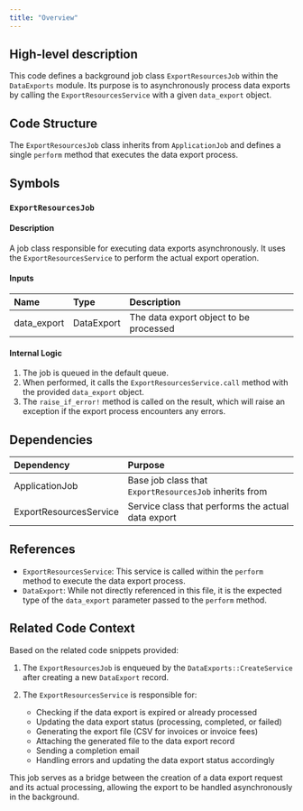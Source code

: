 ```yaml
---
title: "Overview"
---
```


## High-level description
This code defines a background job class `ExportResourcesJob` within the `DataExports` module. Its purpose is to asynchronously process data exports by calling the `ExportResourcesService` with a given `data_export` object.

## Code Structure
The `ExportResourcesJob` class inherits from `ApplicationJob` and defines a single `perform` method that executes the data export process.

## Symbols

### `ExportResourcesJob`
#### Description
A job class responsible for executing data exports asynchronously. It uses the `ExportResourcesService` to perform the actual export operation.

#### Inputs
| Name | Type | Description |
|:-----|:-----|:------------|
| data_export | DataExport | The data export object to be processed |

#### Internal Logic
1. The job is queued in the default queue.
2. When performed, it calls the `ExportResourcesService.call` method with the provided `data_export` object.
3. The `raise_if_error!` method is called on the result, which will raise an exception if the export process encounters any errors.

## Dependencies
| Dependency | Purpose |
|:-----------|:--------|
| ApplicationJob | Base job class that `ExportResourcesJob` inherits from |
| ExportResourcesService | Service class that performs the actual data export |

## References
- `ExportResourcesService`: This service is called within the `perform` method to execute the data export process.
- `DataExport`: While not directly referenced in this file, it is the expected type of the `data_export` parameter passed to the `perform` method.

## Related Code Context
Based on the related code snippets provided:

1. The `ExportResourcesJob` is enqueued by the `DataExports::CreateService` after creating a new `DataExport` record.

2. The `ExportResourcesService` is responsible for:
   - Checking if the data export is expired or already processed
   - Updating the data export status (processing, completed, or failed)
   - Generating the export file (CSV for invoices or invoice fees)
   - Attaching the generated file to the data export record
   - Sending a completion email
   - Handling errors and updating the data export status accordingly

This job serves as a bridge between the creation of a data export request and its actual processing, allowing the export to be handled asynchronously in the background.